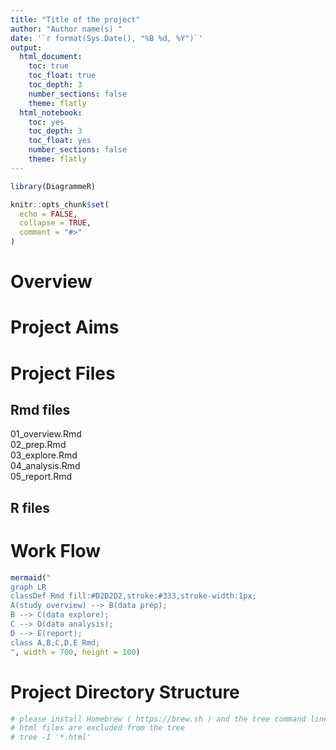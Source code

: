 ```yaml
---
title: "Title of the project"
author: "Author name(s) "
date: '`r format(Sys.Date(), "%B %d, %Y")`'
output:
  html_document:
    toc: true 
    toc_float: true
    toc_depth: 3  
    number_sections: false  
    theme: flatly  
  html_notebook:
    toc: yes
    toc_depth: 3
    toc_float: yes
    number_sections: false
    theme: flatly
---
```


```r
library(DiagrammeR)

knitr::opts_chunk$set(
  echo = FALSE,
  collapse = TRUE,
  comment = "#>"
)
```
# Overview

# Project Aims

# Project Files
## Rmd files
01_overview.Rmd  
02_prep.Rmd  
03_explore.Rmd    
04_analysis.Rmd   
05_report.Rmd

## R files

# Work Flow

```r
mermaid("
graph LR
classDef Rmd fill:#D2D2D2,stroke:#333,stroke-width:1px;
A(study overview) --> B(data prep);
B --> C(data explore);
C --> D(data analysis);
D --> E(report);
class A,B,C,D,E Rmd;
", width = 700, height = 100)
```

# Project Directory Structure
```bash
# please install Homebrew ( https://brew.sh ) and the tree command line tool ( ~/$ brew install tree) before running code below
# html files are excluded from the tree
# tree -I '*.html'
```
